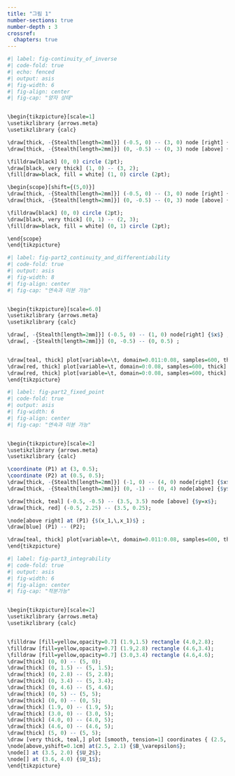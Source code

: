 ```yaml
---
title: "그림 1"
number-sections: true
number-depth : 3
crossref:
  chapters: true
---
```


```r
#| label: fig-continuity_of_inverse
#| code-fold: true
#| echo: fenced
#| output: asis
#| fig-width: 6
#| fig-align: center
#| fig-cap: "양자 상태"


\begin{tikzpicture}[scale=1]
\usetikzlibrary {arrows.meta}
\usetikzlibrary {calc}

\draw[thick, -{Stealth[length=2mm]}] (-0.5, 0) -- (3, 0) node [right] {$x$} ;
\draw[thick, -{Stealth[length=2mm]}] (0, -0.5) -- (0, 3) node [above] {$f(x)$};

\filldraw[black] (0, 0) circle (2pt);
\draw[black, very thick] (1, 0) -- (3, 2);
\fill[draw=black, fill = white] (1, 0) circle (2pt);

\begin{scope}[shift={(5,0)}]
\draw[thick, -{Stealth[length=2mm]}] (-0.5, 0) -- (3, 0) node [right] {$x$} ;
\draw[thick, -{Stealth[length=2mm]}] (0, -0.5) -- (0, 3) node [above] {$f^{-1}(x)$};

\filldraw[black] (0, 0) circle (2pt);
\draw[black, very thick] (0, 1) -- (2, 3);
\fill[draw=black, fill = white] (0, 1) circle (2pt);

\end{scope}
\end{tikzpicture}
```

```r
#| label: fig-part2_continuity_and_differentiability
#| code-fold: true
#| output: asis
#| fig-width: 8
#| fig-align: center
#| fig-cap: "연속과 미분 가능"


\begin{tikzpicture}[scale=6.0]
\usetikzlibrary {arrows.meta}
\usetikzlibrary {calc}

\draw[, -{Stealth[length=2mm]}] (-0.5, 0) -- (1, 0) node[right] {$x$} ;
\draw[, -{Stealth[length=2mm]}] (0, -0.5) -- (0, 0.5) ;


\draw[teal, thick] plot[variable=\t, domain=0.011:0.08, samples=600, thick] ({10*\t}, {60*\t*\t* sin(180/3.141592/\t)});
\draw[red, thick] plot[variable=\t, domain=0:0.08, samples=600, thick] ({10*\t}, {60*\t*\t});
\draw[red, thick] plot[variable=\t, domain=0:0.08, samples=600, thick] ({10*\t}, {-60*\t*\t});
\end{tikzpicture}
```


```r
#| label: fig-part2_fixed_point
#| code-fold: true
#| output: asis
#| fig-width: 6
#| fig-align: center
#| fig-cap: "연속과 미분 가능"


\begin{tikzpicture}[scale=2]
\usetikzlibrary {arrows.meta}
\usetikzlibrary {calc}

\coordinate (P1) at (3, 0.5);
\coordinate (P2) at (0.5, 0.5);
\draw[thick, -{Stealth[length=2mm]}] (-1, 0) -- (4, 0) node[right] {$x$} ;
\draw[thick, -{Stealth[length=2mm]}] (0, -1) -- (0, 4) node[above] {$y$};

\draw[thick, teal] (-0.5, -0.5) -- (3.5, 3.5) node [above] {$y=x$};
\draw[thick, red] (-0.5, 2.25) -- (3.5, 0.25);

\node[above right] at (P1) {$(x_1,\,x_1)$} ;
\draw[blue] (P1) -- (P2);

\draw[teal, thick] plot[variable=\t, domain=0.011:0.08, samples=600, thick] ({\t}, {\t})  ;
\end{tikzpicture}
```

```r
#| label: fig-part3_integrability
#| code-fold: true
#| output: asis
#| fig-width: 6
#| fig-align: center
#| fig-cap: "적분가능"


\begin{tikzpicture}[scale=2]
\usetikzlibrary {arrows.meta}
\usetikzlibrary {calc}


\filldraw [fill=yellow,opacity=0.7] (1.9,1.5) rectangle (4.0,2.8);
\filldraw [fill=yellow,opacity=0.7] (1.9,2.8) rectangle (4.6,3.4);
\filldraw [fill=yellow,opacity=0.7] (3.0,3.4) rectangle (4.6,4.6);
\draw[thick] (0, 0) -- (5, 0);
\draw[thick] (0, 1.5) -- (5, 1.5);
\draw[thick] (0, 2.8) -- (5, 2.8);
\draw[thick] (0, 3.4) -- (5, 3.4);
\draw[thick] (0, 4.6) -- (5, 4.6);
\draw[thick] (0, 5) -- (5, 5);
\draw[thick] (0, 0) -- (0, 5);
\draw[thick] (1.9, 0) -- (1.9, 5);
\draw[thick] (3.0, 0) -- (3.0, 5);
\draw[thick] (4.0, 0) -- (4.0, 5);
\draw[thick] (4.6, 0) -- (4.6, 5);
\draw[thick] (5, 0) -- (5, 5);
\draw [very thick, teal,] plot [smooth, tension=1] coordinates { (2.5, 2.1) (3.0, 2.6) (3.8,3.7) (4.3,4.0)};
\node[above,yshift=0.1cm] at(2.5, 2.1) {$B_\varepsilon$};
\node[] at (3.5, 2.0) {$U_2$};
\node[] at (3.6, 4.0) {$U_1$};
\end{tikzpicture}
```